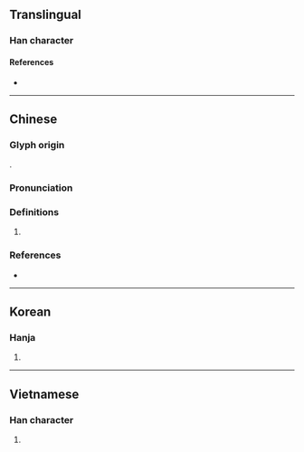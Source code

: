 {{character info}}
==Translingual==

===Han character===
{{Han char|rn=30|rad=口|as=15|sn=18|four=|canj=RVID|ids=⿰口樂}}

====References====
* {{Han ref|kx=0213.020|dkj=04524|dj=0435.300|hdz=10700.080|uh=569B|ud=22171}}

----

==Chinese==
{{zh-forms|s=𪠸}}

===Glyph origin===
{{Han etym}}
{{Han compound|口|alt1=|樂|ls=psc|c1=s|c2=p}}.

===Pronunciation===
{{zh-pron
|m=hù
|c=huk1
|mn-t=luh8
|mc=y
|oc=y
|cat=
}}

===Definitions===
{{zh-hanzi}}

# {{rfdef|zh}}

===References===
* {{R:yue:Jyutping Database}}

----

==Korean==

===Hanja===
{{ko-hanja|hangeul=학|rv=hak|mr=hak}}

# {{rfdef|ko|sort=口15}}

----

==Vietnamese==

===Han character===
{{vi-readings|reading=nháo, hốt, nhạo, lác|rs=口15}}

# {{rfdef|vi}}